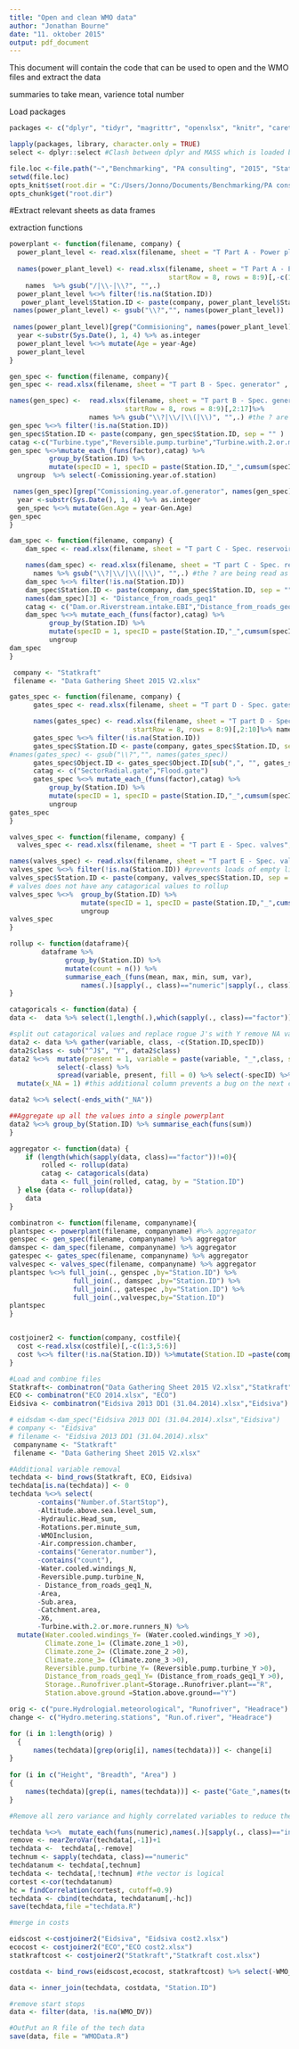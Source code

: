 ```yaml
---
title: "Open and clean WMO data"
author: "Jonathan Bourne"
date: "11. oktober 2015"
output: pdf_document
---
```


This document will contain the code that can be used to open and the WMO files and extract the data

summaries to take mean, varience total number

Load packages
```r

packages <- c("dplyr", "tidyr", "magrittr", "openxlsx", "knitr", "caret")

lapply(packages, library, character.only = TRUE)
select <- dplyr::select #Clash between dplyr and MASS which is loaded bby Caret

file.loc <-file.path("~","Benchmarking", "PA consulting", "2015", "Statkraft") #file location may be computer specific depending on network
setwd(file.loc)
opts_knit$set(root.dir = "C:/Users/Jonno/Documents/Benchmarking/PA consulting/2015/Statkraft")
opts_chunk$get("root.dir")
```

#Extract relevant sheets as data frames

extraction functions
```r

powerplant <- function(filename, company) {
  power_plant_level <- read.xlsx(filename, sheet = "T Part A - Power plant level", startRow = 12, colNames = FALSE )[,1:26]
  
  names(power_plant_level) <- read.xlsx(filename, sheet = "T Part A - Power plant level" ,
                                        startRow = 8, rows = 8:9)[,-c(1,27,28)]%>% 
    names  %>% gsub("/|\\-|\\?", "",.)
  power_plant_level %<>% filter(!is.na(Station.ID))
   power_plant_level$Station.ID <- paste(company, power_plant_level$Station.ID, sep = "" )
 names(power_plant_level) <- gsub("\\?","", names(power_plant_level))
  
 names(power_plant_level)[grep("Commisioning", names(power_plant_level))] <- "Age"
  year <-substr(Sys.Date(), 1, 4) %>% as.integer
  power_plant_level %<>% mutate(Age = year-Age)
  power_plant_level
}

gen_spec <- function(filename, company){
gen_spec <- read.xlsx(filename, sheet = "T part B - Spec. generator" , startRow = 12, colNames = FALSE )[,1:16]

names(gen_spec) <-  read.xlsx(filename, sheet = "T part B - Spec. generator" , 
                             startRow = 8, rows = 8:9)[,2:17]%>% 
                    names %>% gsub("\\?|\\/|\\(|\\)", "",.) #the ? are being read as Regex and so are removed from the headings, they could be escaed but are superflous anyway.
gen_spec %<>% filter(!is.na(Station.ID))
gen_spec$Station.ID <- paste(company, gen_spec$Station.ID, sep = "" )
catag <-c("Turbine.type","Reversible.pump.turbine","Turbine.with.2.or.more.runners","Water.cooled.windings")
gen_spec %<>%mutate_each_(funs(factor),catag) %>% 
          group_by(Station.ID) %>% 
          mutate(specID = 1, specID = paste(Station.ID,"_",cumsum(specID),sep="")) %>% 
  ungroup  %>% select(-Comissioning.year.of.station)

 names(gen_spec)[grep("Comissioning.year.of.generator", names(gen_spec))] <- "Gen.Age"
  year <-substr(Sys.Date(), 1, 4) %>% as.integer
  gen_spec %<>% mutate(Gen.Age = year-Gen.Age)
gen_spec
}

dam_spec <- function(filename, company) {
    dam_spec <- read.xlsx(filename, sheet = "T part C - Spec. reservoir, EBI", startRow = 12, colNames = FALSE )[,c(2,5:10)]

    names(dam_spec) <- read.xlsx(filename, sheet = "T part C - Spec. reservoir, EBI", startRow = 8, rows = 8:9)[,c(2,6:11)]%>% 
      names %>% gsub("\\?|\\/|\\(|\\)", "",.) #the ? are being read as Regex and so are removed from the headings, they could be escaed but are superflous anyway.
    dam_spec %<>% filter(!is.na(Station.ID))
    dam_spec$Station.ID <- paste(company, dam_spec$Station.ID, sep = "" )
    names(dam_spec)[3] <- "Distance_from_roads_geq1"
    catag <- c("Dam.or.Riverstream.intake.EBI","Distance_from_roads_geq1"   ,"Climate.zone" ,"Dam.classification")
    dam_spec %<>% mutate_each_(funs(factor),catag) %>% 
          group_by(Station.ID) %>% 
          mutate(specID = 1, specID = paste(Station.ID,"_",cumsum(specID),sep="")) %>% 
          ungroup 
dam_spec
}

 company <- "Statkraft"
 filename <- "Data Gathering Sheet 2015 V2.xlsx"

gates_spec <- function(filename, company) {
      gates_spec <- read.xlsx(filename, sheet = "T part D - Spec. gates above gr", startRow = 12, colNames = FALSE )[,1:9]

      names(gates_spec) <- read.xlsx(filename, sheet = "T part D - Spec. gates above gr", 
                               startRow = 8, rows = 8:9)[,2:10]%>% names %>% gsub("\\?|\\/", "",.)
      gates_spec %<>% filter(!is.na(Station.ID))
      gates_spec$Station.ID <- paste(company, gates_spec$Station.ID, sep = "" )
#names(gates_spec) <- gsub("\\?","", names(gates_spec))
      gates_spec$Object.ID <- gates_spec$Object.ID[sub(",", "", gates_spec$Object.ID)] # commas were causing problems with the csv import, even though they were strings.
      catag <- c("SectorRadial.gate","Flood.gate")
      gates_spec %<>% mutate_each_(funs(factor),catag) %>% 
          group_by(Station.ID) %>% 
          mutate(specID = 1, specID = paste(Station.ID,"_",cumsum(specID),sep="")) %>% 
          ungroup  
gates_spec
}

valves_spec <- function(filename, company) {
  valves_spec <- read.xlsx(filename, sheet = "T part E - Spec. valves", startRow = 12, colNames = FALSE )[,1:5]

names(valves_spec) <- read.xlsx(filename, sheet = "T part E - Spec. valves", startRow = 8, rows = 8:9)[,2:6]%>% names %>% gsub("\\?", "",.) #the ? are being read as Regex and so are removed from the headings.
valves_spec %<>% filter(!is.na(Station.ID)) #prevents loads of empty lines being imported
valves_spec$Station.ID <- paste(company, valves_spec$Station.ID, sep = "" )
# valves does not have any catagorical values to rollup
valves_spec %<>%  group_by(Station.ID) %>% 
                  mutate(specID = 1, specID = paste(Station.ID,"_",cumsum(specID),sep="")) %>%
                  ungroup 
valves_spec
}

rollup <- function(dataframe){
        dataframe %>% 
              group_by(Station.ID) %>% 
              mutate(count = n()) %>% 
              summarise_each_(funs(mean, max, min, sum, var), 
                  names(.)[sapply(., class)=="numeric"|sapply(., class)=="integer"])
}

catagoricals <- function(data) {
data <-  data %>% select(1,length(.),which(sapply(., class)=="factor"))

#split out catagorical values and replace rogue J's with Y remove NA values
data2 <- data %>% gather(variable, class, -c(Station.ID,specID))
data2$class <- sub("^J$", "Y", data2$class)
data2 %<>%  mutate(present = 1, variable = paste(variable, "_",class, sep="")) %>%
            select(-class) %>% 
            spread(variable, present, fill = 0) %>% select(-specID) %>%
  mutate(x_NA = 1) #this additional column prevents a bug on the next command which is if there area no columns ending in _NA all columns are removed.

data2 %<>% select(-ends_with("_NA"))

##Aggregate up all the values into a single powerplant
data2 %<>% group_by(Station.ID) %>% summarise_each(funs(sum))
}

aggregator <- function(data) {
    if (length(which(sapply(data, class)=="factor"))!=0){  
        rolled <- rollup(data)
        catag <- catagoricals(data)
        data <- full_join(rolled, catag, by = "Station.ID")
  } else {data <- rollup(data)}
    data
}

combinatron <- function(filename, companyname){
plantspec <- powerplant(filename, companyname) #%>% aggregator
genspec <- gen_spec(filename, companyname) %>% aggregator
damspec <- dam_spec(filename, companyname) %>% aggregator
gatespec <- gates_spec(filename, companyname) %>% aggregator
valvespec <- valves_spec(filename, companyname) %>% aggregator
plantspec %<>% full_join(., genspec ,by="Station.ID") %>% 
                full_join(., damspec ,by="Station.ID") %>%
                full_join(., gatespec ,by="Station.ID") %>%
                full_join(.,valvespec,by="Station.ID")
plantspec
}


costjoiner2 <- function(company, costfile){
  cost <-read.xlsx(costfile)[,-c(1:3,5:6)] 
  cost %<>% filter(!is.na(Station.ID)) %>%mutate(Station.ID =paste(company, cost$Station.ID, sep = "" ))
}

```

```r
#Load and combine files
Statkraft<- combinatron("Data Gathering Sheet 2015 V2.xlsx","Statkraft" )
ECO <- combinatron("ECO 2014.xlsx", "ECO")
Eidsiva <- combinatron("Eidsiva 2013 DD1 (31.04.2014).xlsx","Eidsiva")

# eidsdam <-dam_spec("Eidsiva 2013 DD1 (31.04.2014).xlsx","Eidsiva")
# company <- "Eidsiva"
# filename <- "Eidsiva 2013 DD1 (31.04.2014).xlsx"
 companyname <- "Statkraft"
 filename <- "Data Gathering Sheet 2015 V2.xlsx"
```

```r
#Additional variable removal
techdata <- bind_rows(Statkraft, ECO, Eidsiva) 
techdata[is.na(techdata)] <- 0
techdata %<>% select( 
       -contains("Number.of.StartStop"),
       -Altitude.above.sea.level_sum,
       -Hydraulic.Head_sum, 
       -Rotations.per.minute_sum,
       -WMOInclusion,
       -Air.compression.chamber,
       -contains("Generator.number"),
       -contains("count"),
       -Water.cooled.windings_N,
       -Reversible.pump.turbine_N,
       - Distance_from_roads_geq1_N,
       -Area,
       -Sub.area,
       -Catchment.area,
       -X6,
       -Turbine.with.2.or.more.runners_N) %>% 
  mutate(Water.cooled.windings_Y= (Water.cooled.windings_Y >0),
         Climate.zone_1= (Climate.zone_1 >0),
         Climate.zone_2= (Climate.zone_2 >0),
         Climate.zone_3= (Climate.zone_3 >0),
         Reversible.pump.turbine_Y= (Reversible.pump.turbine_Y >0),
         Distance_from_roads_geq1_Y= (Distance_from_roads_geq1_Y >0),
         Storage..Runofriver.plant=Storage..Runofriver.plant=="R",
         Station.above.ground =Station.above.ground=="Y") 

orig <- c("pure.Hydrologial.meteorological", "Runofriver", "Headrace")
change <- c("Hydro.metering.stations", "Run.of.river", "Headrace")

for (i in 1:length(orig) ) 
  {
      names(techdata)[grep(orig[i], names(techdata))] <- change[i]
}
  
for (i in c("Height", "Breadth", "Area") )
{
    names(techdata)[grep(i, names(techdata))] <- paste("Gate_",names(techdata)[grep(i, names(techdata))], sep="")
}
```



```r
#Remove all zero variance and highly correlated variables to reduce the total number of variables and reduce the risk of multicolinearity.

techdata %<>%  mutate_each(funs(numeric),names(.)[sapply(., class)=="integer"])
remove <- nearZeroVar(techdata[,-1])+1
techdata <-  techdata[,-remove]
technum <- sapply(techdata, class)=="numeric"
techdatanum <- techdata[,technum]
techdata <- techdata[,!technum] #the vector is logical
cortest <-cor(techdatanum)
hc = findCorrelation(cortest, cutoff=0.9)
techdata <- cbind(techdata, techdatanum[,-hc])
save(techdata,file ="techdata.R")
```



```r
#merge in costs

eidscost <-costjoiner2("Eidsiva", "Eidsiva cost2.xlsx")
ecocost <- costjoiner2("ECO","ECO cost2.xlsx")
statkraftcost <- costjoiner2("Statkraft","Statkraft cost.xlsx")

costdata <- bind_rows(eidscost,ecocost, statkraftcost) %>% select(-WMO_.Rehab,-WMO_Total,-YD_2009,-YD_2010,-YD_2011) %>% gather(key = year, value= cost,-c(Station.ID, WMO_DV)) %>% group_by(Station.ID) %>% summarise(mean_3yr_2014 = mean(cost),WMO_DV = mean(WMO_DV)) %>%filter(!is.na(Station.ID),!is.na(mean_3yr_2014))

data <- inner_join(techdata, costdata, "Station.ID")
```

```r
#remove start stops 
data <- filter(data, !is.na(WMO_DV)) 

```


```r
#OutPut an R file of the tech data
save(data, file = "WMOData.R")
```